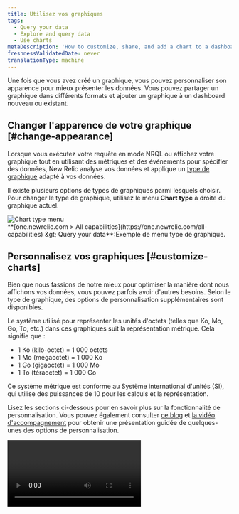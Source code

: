 ```yaml
---
title: Utilisez vos graphiques
tags:
  - Query your data
  - Explore and query data
  - Use charts
metaDescription: 'How to customize, share, and add a chart to a dashboard in New Relic'
freshnessValidatedDate: never
translationType: machine
---
```


Une fois que vous avez créé un graphique, vous pouvez personnaliser son apparence pour mieux présenter les données. Vous pouvez partager un graphique dans différents formats et ajouter un graphique à un dashboard nouveau ou existant.

## Changer l&apos;apparence de votre graphique [#change-appearance]

Lorsque vous exécutez votre requête en mode NRQL ou affichez votre graphique tout en utilisant des métriques et des événements pour spécifier des données, New Relic analyse vos données et applique un [type de graphique](/docs/insights/use-insights-ui/manage-dashboards/insights-chart-types) adapté à vos données.

Il existe plusieurs options de types de graphiques parmi lesquels choisir. Pour changer le type de graphique, utilisez le menu <DNT>**Chart type**</DNT> à droite du graphique actuel.

<img title="Chart type menu" alt="Chart type menu" src="/images/queries-nrql_screenshot-full_chart-type.webp" />

<figcaption>
  <DNT>**[one.newrelic.com &gt; All capabilities](https://one.newrelic.com/all-capabilities) &amp;gt; Query your data**</DNT>:Exemple de menu type de graphique.
</figcaption>

## Personnalisez vos graphiques [#customize-charts]

Bien que nous fassions de notre mieux pour optimiser la manière dont nous affichons vos données, vous pouvez parfois avoir d&apos;autres besoins. Selon le type de graphique, des options de personnalisation supplémentaires sont disponibles.

<Callout variant="important">
  Le système utilisé pour représenter les unités d&apos;octets (telles que Ko, Mo, Go, To, etc.) dans ces graphiques suit la représentation métrique. Cela signifie que :

  * 1 Ko (kilo-octet) = 1 000 octets
  * 1 Mo (mégaoctet) = 1 000 Ko
  * 1 Go (gigaoctet) = 1 000 Mo
  * 1 To (téraoctet) = 1 000 Go

  Ce système métrique est conforme au Système international d&apos;unités (SI), qui utilise des puissances de 10 pour les calculs et la représentation.
</Callout>

Lisez les sections ci-dessous pour en savoir plus sur la fonctionnalité de personnalisation. Vous pouvez également consulter [ce blog](https://newrelic.com/blog/how-to-relic/dashboard-chart-customizations) et [la vidéo d&apos;accompagnement](https://www.youtube.com/watch?v=LA2jM_asl94) pour obtenir une présentation guidée de quelques-unes des options de personnalisation.

<Video id="LA2jM_asl94" type="youtube" />

<CollapserGroup>
  <Collapser id="custom-date-time" title="Formater la date et l'heure">
    Personnalisez le format de date et d&apos;heure pour les tableaux et les panneaux d&apos;affichage. Vous avez la possibilité de le laisser tel quel ou de modifier le format en fonction de vos besoins. Choisissez parmi les options suivantes :

    * <DNT>**Numeric**</DNT>:Conserve l&apos;horodatage sous forme de valeurs numériques.
    * <DNT>**Date**</DNT>:Affiche les dates dans un format standard.
    * <DNT>**Duration**</DNT>: Affiche l&apos;intervalle de temps entre l&apos;horodatage et le moment présent.
    * <DNT>**Time to Now**</DNT>: Indique le temps écoulé depuis l&apos;horodatage.

    Sélectionnez le format le plus adapté à chaque type de données pour garantir qu&apos;elles sont présentées dans un format lisible par l&apos;homme.

    Si les données sont un horodatage, vous pouvez choisir comment représenter la date et l&apos;heure :

    <img title="Data format" alt="Data format" src="/images/queries-nrql_screenshot-full_custom-chart-timestamp.webp" />

    <figcaption>
      Allez à <DNT>**[one.newrelic.com &gt; All capabilities](https://one.newrelic.com/all-capabilities) &amp;gt; Query your data**</DNT>. Ceci est un exemple de requête pour représenter la date et l&apos;heure.
    </figcaption>

    <img title="Data format: select a format" alt="Data format: select a format" src="/images/queries-nrql_screenshot-full_custom-chart-date-format.webp" />

    <figcaption>
      Allez à <DNT>**[one.newrelic.com &gt; All capabilities](https://one.newrelic.com/all-capabilities) &amp;gt; Query your data**</DNT>. Ceci est un exemple de requête permettant de sélectionner un format de données.
    </figcaption>

    Pour les nombres, sélectionnez si vous souhaitez que nous les formations automatiquement ou choisissez le nombre de décimales que vous souhaitez voir.

    <img title="Data format: Auto-format" alt="Data format: Auto-format" src="/images/queries-nrql_screenshot-full_custom-chart-decimals.webp" />

    <figcaption>
      <DNT>**[one.newrelic.com &gt; All capabilities](https://one.newrelic.com/all-capabilities) &amp;gt; Query your data**</DNT>:Voici un exemple de requête et comment sélectionner l&apos;option <DNT>**auto-format**</DNT> .
    </figcaption>
  </Collapser>

  <Collapser id="customize-y-axis" title="Personnaliser l'axe Y">
    Sur les graphiques en courbes et les graphiques en aires, vous pouvez ajuster l&apos;axe Y pour afficher les données dans certaines valeurs en définissant une valeur minimale et maximale pour l&apos;axe.

    Si aucune option de personnalisation n&apos;est sélectionnée, [le dashboard](/docs/query-your-data/explore-query-data/dashboards/introduction-dashboards) affiche automatiquement l&apos;axe Y complet de 0 à la valeur supérieure plus une marge.

    Pour les graphiques linéaires, les graphiques à aires et les histogrammes, vous pouvez désactiver ou activer la légende.

    <img title="Query your data: Legend" alt="Query your data: Legend" src="/images/queries-nrql_screenshot-full_custom-chart-legend.webp" />

    <figcaption>
      <DNT>**[one.newrelic.com &gt; All capabilities](https://one.newrelic.com/all-capabilities) &amp;gt; Query your data**</DNT>:Ceci est un exemple de requête et comment activer l&apos;option <DNT>**Legend**</DNT> .
    </figcaption>
  </Collapser>

  <Collapser id="bar-charts-pie-charts-tables" title="graphique à barres, camemberts et tableaux">
    Si le nombre de [facettes](/docs/query-your-data/explore-query-data/dashboards/filter-new-relic-one-dashboards-facets) d&apos;une requête est supérieur à 5 000 pour les graphiques à barres, les diagrammes à secteurs ou les tableaux, la facette <DNT>**Other groups**</DNT> agrège le reste des facettes. Cette personnalisation vous permet d&apos;avoir l&apos;option <DNT>**Other groups**</DNT> visible ou non.

    <img title="Query your data: Other groups" alt="Query your data: Other groups" src="/images/queries-nrql_screenshot-full_custom-chart-others.webp" />

    <figcaption>
      <DNT>**[one.newrelic.com &gt; All capabilities](https://one.newrelic.com/all-capabilities) &amp;gt; Query your data**</DNT>:Ceci est un exemple de requête et comment sélectionner l&apos;option <DNT>**Other groups**</DNT> .
    </figcaption>
  </Collapser>

  <Collapser id="dash-color" title="Personnalisation des couleurs">
    Vous pouvez personnaliser la couleur de vos graphiques par série en aires, à barres, en courbes, à secteurs et à barres empilées.

    Pour personnaliser la couleur par série :

    1. Exécutez votre requête.

    2. Ouvrez le menu Couleurs dans les paramètres du graphique.

    3. Sélectionnez le plus <Icon name="fe-plus" /> icône.

    4. Sélectionnez la série dont vous souhaitez changer la couleur.

    5. Sélectionnez la couleur souhaitée.

       <img title="Change the color of a series" alt="Change the color of a series" src="/images/dashboards_screenshot-crop_dashboard-chart-color.webp" />

       <figcaption>
         <DNT>**Query builder**</DNT>:Voici un exemple montrant comment définir la série du service de connexion sur une couleur différente.
       </figcaption>
  </Collapser>

  <Collapser id="dash-units" title="Personnalisation des unités">
    Vous pouvez personnaliser l&apos;unité sur votre axe Y et dans chacune de vos séries. Il est disponible en barres graphiques à zones, en lignes et empilées.

    Pour personnaliser l&apos;unité sur votre axe Y :

    1. Exécutez une requête de série chronologique.

    2. Ouvrez le menu des unités dans l&apos;UI des personnalisations.

    3. Utilisez le plus <Icon name="fe-plus" /> icône pour ajouter une personnalisation par série.

    4. Sélectionnez la série qui nécessite une autre unité.

    5. Sélectionnez l&apos;unité.

       <img title="Customize your unit on your Y axis" alt="Customize your unit on your Y axis" src="/images/dashboards_screenshot-crop_customize-chart-units.webp" />

       <figcaption>
         <DNT>**Query builder**</DNT>:Voici un exemple de personnalisation de votre unité sur votre axe Y.
       </figcaption>
  </Collapser>

  <Collapser id="dash-null" title="Options d'affichage de la valeur nulle">
    Les graphiques de séries chronologiques semblent parfois brisés lorsqu&apos;il y a un zéro dans l&apos;attribut d&apos;événement en cours de requête. Cependant, une valeur nulle ne représente pas toujours correctement la situation.

    Vous pouvez choisir une option d&apos;affichage des valeurs nulles pour rendre vos graphiques de séries chronologiques plus faciles à comprendre. Ils comprennent :

    * Laisser comme nul (par défaut) : les valeurs nulles s&apos;affichent sous forme d&apos;espaces dans le graphique, ce qui peut entraîner des lignes déconnectées. Vous pouvez utiliser cette option s&apos;il est important de trouver des lacunes dans les rapports ou lorsqu&apos;il n&apos;est pas judicieux de connecter une ligne continue.

    * Supprimer la valeur : les points nuls n&apos;existeront pas dans le graphique. Par exemple, un graphique qui affiche un point de données par heure au cours d’une journée afficherait moins de 24 points.

    * Conserver la dernière valeur : les valeurs nulles conserveront la valeur de la période précédente. Par exemple, si un graphique indique les ventes cumulées chaque heure, mais qu&apos;il manque les données d&apos;une heure, l&apos;heure manquante reflétera le même nombre de ventes que l&apos;heure précédente.

    * Transformer la valeur en zéro : les données manquantes s’affichent sous la forme d’un zéro. Cette option peut être utile lorsque l&apos;absence de données signifie qu&apos;il n&apos;y a pas de transaction, de décompte ou d&apos;utilisation significatif.

      <img title="Null value chart options" alt="Null value chart options" src="/images/dashboards_screenshot-crop_null-values.webp" />

      <figcaption>
        Vous pouvez choisir parmi quatre façons d’afficher les valeurs nulles dans vos graphiques.
      </figcaption>

      Pour personnaliser l’affichage de vos valeurs nulles :

      1. Exécutez une requête de série chronologique ou modifiez un graphique existant.

      2. Ouvrez le menu <DNT>**Null values**</DNT> dans les paramètres du graphique.

      3. Sélectionnez l’option <DNT>**Null values**</DNT> pour postuler.

      4. Si vous souhaitez utiliser des options différentes pour chaque série, sélectionnez l&apos;option <Icon name="fe-plus" /> icône à côté de <DNT>**Null values per series**</DNT> pour les configurer.

         <img title="Change the null value display option" alt="Change the null value display option" src="/images/dashboards_screenshot-crop_choose-null-values.webp" />

      <figcaption>
        <DNT>**[one.newrelic.com &gt; All capabilities](https://one.newrelic.com/all-capabilities) &amp;gt; [Query your data](https://one.newrelic.com/data-exploration/query-builder)**</DNT>:Ceci est un exemple de requête et comment sélectionner une option d&apos;affichage de valeur nulle.
      </figcaption>
  </Collapser>

  <Collapser id="thresholds" title="seuil">
    Les seuils sont des repères visuels qui ajoutent du contexte à vos graphiques et tableaux, rendant l&apos;interprétation des données plus claire. Voici comment ils peuvent améliorer vos visualisations :

    * Lignes limites : Établir des valeurs minimales et maximales acceptables dans les graphiques de séries chronologiques.

    * Régions colorées : Ombrez les zones entre les seuils pour identifier visuellement les plages de fonctionnement normales ou mettre en évidence les zones critiques.

    * Coloration conditionnelle des cellules : appliquez des codes de couleur aux cellules du tableau en fonction de leurs valeurs, révélant instantanément les valeurs hors norme ou les tendances des données.

      <Video type="wistia" id="ikpu24sqjr" />

    * Dans les graphiques de séries chronologiques :

      1. Modifiez le graphique et développez le menu <DNT>**Thresholds**</DNT> .

      2. Sélectionnez <DNT>**+**</DNT> pour ajouter un seuil et entrez un <DNT>**Name**</DNT>.

      3. Entrez des valeurs pour <DNT>**From**</DNT> et <DNT>**To**</DNT>. Si vous souhaitez créer une seule ligne, entrez le même numéro pour les deux champs.

      4. Sélectionnez un niveau de gravité. Cela détermine la couleur de la ligne ou de la région.

         <img title="Configure chart thresholds in time series charts" alt="Screenshot of how to configure thresholds in a time series chart" src="/images/charts_screenshot-full_chart-threshold-time-series.webp" />

    * Dans les tableaux :

      1. Modifiez le graphique et développez le menu <DNT>**Thresholds**</DNT> .

      2. Sélectionnez <DNT>**+**</DNT> pour ajouter un seuil et sélectionnez un <DNT>**Column**</DNT>.

      3. Entrez des valeurs pour <DNT>**From**</DNT> et <DNT>**To**</DNT>. Pour définir une limite supérieure, laissez le champ <DNT>**From**</DNT> vide. Pour définir une limite inférieure, laissez le champ <DNT>**To**</DNT> vide.

         <img title="Configure chart thresholds in tables" alt="Screenshot of how to configure thresholds in a table" src="/images/charts_screenshot-full_chart-threshold-table.webp" />
  </Collapser>
</CollapserGroup>

<Callout variant="tip">
  Pour plus d&apos;options de personnalisation, voir [Personnaliser votre dashboard](/docs/query-your-data/explore-query-data/dashboards/manage-your-dashboard#dash-manage).
</Callout>

### Fonctionnalités plus spécifiques aux graphiques [#more-types]

Pour plus de fonctionnalités spécifiques au type de graphique, voir [Types de graphiques](/docs/insights/use-insights-ui/manage-dashboards/chart-types/).

## Options de partage et d&apos;affichage des graphiques [#share-charts]

La plupart des graphiques disposent de diverses options, notamment une option d&apos;intégration de graphique, l&apos;obtention d&apos;un graphique sous forme d&apos;image et l&apos;ajout d&apos;un graphique à un dashboard. Voir [Importer, exporter et ajouter des dashboards et des graphiques](/docs/query-your-data/explore-query-data/dashboards/dashboards-charts-import-export-data/). Pour partager un graphique au sein de votre équipe, consultez [Partager le dashboard et les graphiques en interne](/docs/query-your-data/explore-query-data/dashboards/share-charts-dashboards-internally/#share-charts-internally). Pour partager un graphique en externe, consultez [Partager le dashboard et les graphiques publiquement](/docs/query-your-data/explore-query-data/dashboards/share-charts-dashboards-externally/#chart).

## Graphique avec une tendance prévue [#chart-forecasted-trend]

<Callout title="Aperçu">
  Nous travaillons toujours sur cette fonctionnalité, mais nous aimerions que vous l&apos;essayiez !

  Cette fonctionnalité est actuellement fournie dans le cadre d&apos;un programme d&apos;aperçu conformément à nos [politiques de pré-sortie](/docs/licenses/license-information/referenced-policies/new-relic-pre-release-policy).
</Callout>

Si vous êtes inscrit à [NRQL Predictions](/docs/query-your-data/explore-query-data/use-charts/nrql-predictions), vous pouvez créer des prévisions sur des graphiques linéaires et surfaciques pour projeter les tendances futures en fonction des données historiques.

## Utiliser une bibliothèque de graphiques open source [#victory-charts]

Vous pouvez utiliser [Nerdpacks](/docs/new-relic-solutions/build-nr-ui/nerdpack-file-structure/) pour créer vos propres visualisations personnalisées. Nous nous sommes également associés à Formidable pour que vous puissiez utiliser une bibliothèque de graphiques open source et ajouter rapidement des « graphiques de victoire » uniques à votre dashboard. Pour en savoir plus sur ces [Nerdpacks de visualisation personnalisés](/docs/new-relic-solutions/tutorials/customize-nerdpacks), regardez cette courte vidéo (environ 15 minutes). (4 minutes).

<Video id="WgHPo1lyf0Q" type="youtube" />